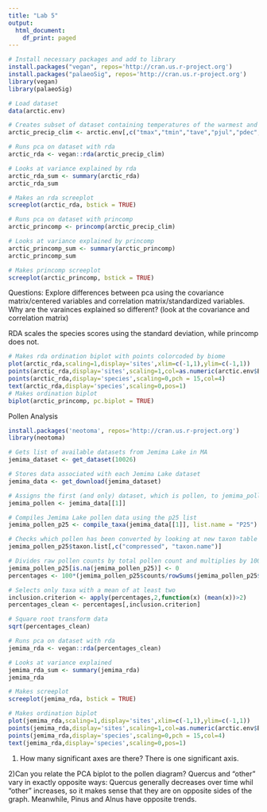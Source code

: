 ```yaml
---
title: "Lab 5"
output:
  html_document:
    df_print: paged
---
```


```r
# Install necessary packages and add to library
install.packages("vegan", repos='http://cran.us.r-project.org')
install.packages("palaeoSig", repos='http://cran.us.r-project.org')
library(vegan)
library(palaeoSig)

# Load dataset
data(arctic.env)

# Creates subset of dataset containing temperatures of the warmest and coldest month, annual mean temperature, July and January precipitation and the sum of annual precipitation
arctic_precip_clim <- arctic.env[,c("tmax","tmin","tave","pjul","pdec", "annp")]

# Runs pca on dataset with rda
arctic_rda <- vegan::rda(arctic_precip_clim)

# Looks at variance explained by rda
arctic_rda_sum <- summary(arctic_rda)
arctic_rda_sum

# Makes an rda screeplot
screeplot(arctic_rda, bstick = TRUE)

# Runs pca on dataset with princomp
arctic_princomp <- princomp(arctic_precip_clim)

# Looks at variance explained by princomp
arctic_princomp_sum <- summary(arctic_princomp)
arctic_princomp_sum

# Makes princomp screeplot
screeplot(arctic_princomp, bstick = TRUE)
```

Questions: Explore differences between pca using the covariance matrix/centered variables and correlation matrix/standardized variables. Why are the varainces explained so different? (look at the covariance and correlation matrix)

RDA scales the species scores using the standard deviation, while princomp does not.

```r
# Makes rda ordination biplot with points colorcoded by biome
plot(arctic_rda,scaling=1,display='sites',xlim=c(-1,1),ylim=c(-1,1))
points(arctic_rda,display='sites',scaling=1,col=as.numeric(arctic.env$BIOME))
points(arctic_rda,display='species',scaling=0,pch = 15,col=4)
text(arctic_rda,display='species',scaling=0,pos=1)
# Makes ordination biplot
biplot(arctic_princomp, pc.biplot = TRUE)
```


Pollen Analysis

```r
install.packages('neotoma', repos='http://cran.us.r-project.org')
library(neotoma)

# Gets list of available datasets from Jemima Lake in MA 
jemima_dataset <- get_dataset(10026)

# Stores data associated with each Jemima Lake dataset
jemima_data <- get_download(jemima_dataset)

# Assigns the first (and only) dataset, which is pollen, to jemima_pollen
jemima_pollen <- jemima_data[[1]]

# Compiles Jemima Lake pollen data using the p25 list
jemima_pollen_p25 <- compile_taxa(jemima_data[[1]], list.name = "P25")

# Checks which pollen has been converted by looking at new taxon table
jemima_pollen_p25$taxon.list[,c("compressed", "taxon.name")]

# Divides raw pollen counts by total pollen count and multiplies by 100 to get percentages
jemima_pollen_p25[is.na(jemima_pollen_p25)] <- 0
percentages <- 100*(jemima_pollen_p25$counts/rowSums(jemima_pollen_p25$counts))

# Selects only taxa with a mean of at least two
inclusion.criterion <- apply(percentages,2,function(x) (mean(x))>2)
percentages_clean <- percentages[,inclusion.criterion]

# Square root transform data
sqrt(percentages_clean)

# Runs pca on dataset with rda
jemima_rda <- vegan::rda(percentages_clean) 

# Looks at variance explained
jemima_rda_sum <- summary(jemima_rda)
jemima_rda

# Makes screeplot
screeplot(jemima_rda, bstick = TRUE)

# Makes ordination biplot
plot(jemima_rda,scaling=1,display='sites',xlim=c(-1,1),ylim=c(-1,1))
points(jemima_rda,display='sites',scaling=1,col=as.numeric(arctic.env$BIOME))
points(jemima_rda,display='species',scaling=0,pch = 15,col=4)
text(jemima_rda,display='species',scaling=0,pos=1)
```

1) How many significant axes are there?
There is one significant axis.

2)Can you relate the PCA biplot to the pollen diagram?
Quercus and "other" vary in exactly opposite ways: Quercus generally decreases over time whil "other" increases, so it makes sense that they are on opposite sides of the graph. Meanwhile, Pinus and Alnus have opposite trends.


